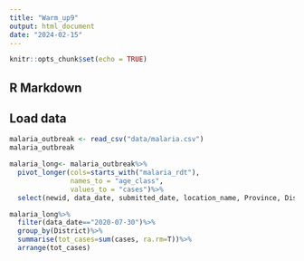 ```yaml
---
title: "Warm_up9"
output: html_document
date: "2024-02-15"
---
```


```r
knitr::opts_chunk$set(echo = TRUE)
```

## R Markdown

## Load data
```r
malaria_outbreak <- read_csv("data/malaria.csv")
malaria_outbreak
```

```r
malaria_long<- malaria_outbreak%>%
  pivot_longer(cols=starts_with("malaria_rdt"),
               names_to = "age_class",
               values_to = "cases")%>%
  select(newid, data_date, submitted_date, location_name, Province, District, age_class, cases)
```

```r
malaria_long%>%
  filter(data_date=="2020-07-30")%>%
  group_by(District)%>%
  summarise(tot_cases=sum(cases, ra.rm=T))%>%
  arrange(tot_cases)
```


